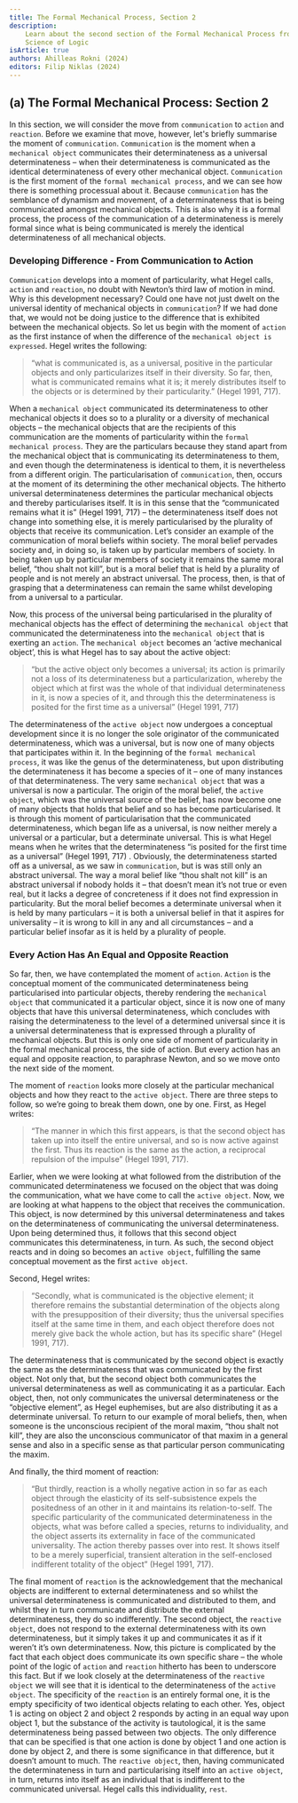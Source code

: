 ```yaml
---
title: The Formal Mechanical Process, Section 2
description:
    Learn about the second section of the Formal Mechanical Process from Hegel's
    Science of Logic
isArticle: true
authors: Ahilleas Rokni (2024)
editors: Filip Niklas (2024)
---
```


## (a) The Formal Mechanical Process: Section 2

In this section, we will consider the move from `communication` to `action` and `reaction`. Before we examine that move, however, let's briefly summarise the moment of `communication`. `Communication` is the moment when a `mechanical object` communicates their determinateness as a universal determinateness – when their determinateness is communicated as the identical determinateness of every other mechanical object. `Communication` is the first moment of the `formal mechanical process`, and we can see how there is something processual about it. Because `communication` has the semblance of dynamism and movement, of a determinateness that is being communicated amongst mechanical objects. This is also why it is a formal process, the process of the communication of a determinateness is merely formal since what is being communicated is merely the identical determinateness of all mechanical objects. 

### Developing Difference - From Communication to Action

`Communication` develops into a moment of particularity, what Hegel calls, `action` and `reaction`, no doubt with Newton’s third law of motion in mind. Why is this development necessary? Could one have not just dwelt on the universal identity of mechanical objects in `communication`? If we had done that, we would not be doing justice to the difference that is exhibited between the mechanical objects. So let us begin with the moment of `action` as the first instance of when the difference of the `mechanical object is expressed`. Hegel writes the following:

>“what is communicated is, as a universal, positive in the particular objects and only particularizes itself in their diversity. So far, then, what is communicated remains what it is; it merely distributes itself to the objects or is determined by their particularity.” (Hegel 1991, 717).

When a `mechanical object` communicated its determinateness to other mechanical objects it does so to a plurality or a diversity of mechanical objects – the mechanical objects that are the recipients of this communication are the moments of particularity within the `formal mechanical process`. They are the particulars because they stand apart from the mechanical object that is communicating its determinateness to them, and even though the determinateness is identical to them, it is nevertheless from a different origin. The particularisation of `communication`, then, occurs at the moment of its determining the other mechanical objects. The hitherto universal determinateness determines the particular mechanical objects and thereby particularises itself. It is in this sense that the “communicated remains what it is” (Hegel 1991, 717) – the determinateness itself does not change into something else, it is merely particularised by the plurality of objects that receive its communication. Let’s consider an example of the communication of moral beliefs within society. The moral belief pervades society and, in doing so, is taken up by particular members of society. In being taken up by particular members of society it remains the same moral belief, “thou shalt not kill”, but is a moral belief that is held by a plurality of people and is not merely an abstract universal. The process, then, is that of grasping that a determinateness can remain the same whilst developing from a universal to a particular. 

Now, this process of the universal being particularised in the plurality of mechanical objects has the effect of determining the `mechanical object` that communicated the determinateness into the `mechanical object` that is exerting an `action`. The `mechanical object` becomes an ‘active mechanical object’, this is what Hegel has to say about the active object:

>“but the active object only becomes a universal; its action is primarily not a loss of its determinateness but a particularization, whereby the object which at first was the whole of that individual determinateness in it, is now a species of it, and through this the determinateness is posited for the first time as a universal” (Hegel 1991, 717)

The determinateness of the `active object` now undergoes a conceptual development since it is no longer the sole originator of the communicated determinateness, which was a universal, but is now one of many objects that participates within it. In the beginning of the `formal mechanical process`, it was like the genus of the determinateness, but upon distributing the determinateness it has become a species of it – one of many instances of that determinateness. The very same `mechanical object` that was a universal is now a particular. The origin of the moral belief, the `active object`, which was the universal source of the belief, has now become one of many objects that holds that belief and so has become particularised. It is through this moment of particularisation that the communicated determinateness, which began life as a universal, is now neither merely a universal or a particular, but a determinate universal. This is what Hegel means when he writes that the determinateness “is posited for the first time as a universal” (Hegel 1991, 717) . Obviously, the determinateness started off as a universal, as we saw in `communication`, but is was still only an abstract universal. The way a moral belief like “thou shalt not kill” is an abstract universal if nobody holds it – that doesn’t mean it’s not true or even real, but it lacks a degree of concreteness if it does not find expression in particularity. But the moral belief becomes a determinate universal when it is held by many particulars – it is both a universal belief in that it aspires for universality – it is wrong to kill in any and all circumstances – and a particular belief insofar as it is held by a plurality of people. 

### Every Action Has An Equal and Opposite Reaction

So far, then, we have contemplated the moment of `action`. `Action` is the conceptual moment of the communicated determinateness being particularised into particular objects, thereby rendering the `mechanical object` that communicated it a particular object, since it is now one of many objects that have this universal determinateness, which concludes with raising the determinateness to the level of a determined universal since it is a universal determinateness that is expressed through a plurality of mechanical objects. But this is only one side of moment of particularity in the formal mechanical process, the side of action. But every action has an equal and opposite reaction, to paraphrase Newton, and so we move onto the next side of the moment. 

The moment of `reaction` looks more closely at the particular mechanical objects and how they react to the `active object`. There are three steps to follow, so we’re going to break them down, one by one. First, as Hegel writes: 

>“The manner in which this first appears, is that the second object has taken up into itself the entire universal, and so is now active against the first. Thus its reaction is the same as the action, a reciprocal repulsion of the impulse” (Hegel 1991, 717). 

Earlier, when we were looking at what followed from the distribution of the communicated determinateness we focused on the object that was doing the communication, what we have come to call the `active object`. Now, we are looking at what happens to the object that receives the communication. This object, is now determined by this universal determinateness and takes on the determinateness of communicating the universal determinateness. Upon being determined thus, it follows that this second object communicates this determinateness, in turn. As such, the second object reacts and in doing so becomes an `active object`, fulfilling the same conceptual movement as the first `active object`. 

Second, Hegel writes: 

>“Secondly, what is communicated is the objective element; it therefore remains the substantial determination of the objects along with the presupposition of their diversity; thus the universal specifies itself at the same time in them, and each object therefore does not merely give back the whole action, but has its specific share” (Hegel 1991, 717).

The determinateness that is communicated by the second object is exactly the same as the determinateness that was communicated by the first object. Not only that, but the second object both communicates the universal determinateness as well as communicating it as a particular. Each object, then, not only communicates the universal determinateness or the “objective element”, as Hegel euphemises, but are also distributing it as a determinate universal. To return to our example of moral beliefs, then, when someone is the unconscious recipient of the moral maxim, “thou shalt not kill”, they are also the unconscious communicator of that maxim in a general sense and also in a specific sense as that particular person communicating the maxim. 

And finally, the third moment of reaction:

>“But thirdly, reaction is a wholly negative action in so far as each object through the elasticity of its self-subsistence expels the positedness of an other in it and maintains its relation-to-self. The specific particularity of the communicated determinateness in the objects, what was before called a species, returns to individuality, and the object asserts its externality in face of the communicated universality. The action thereby passes over into rest. It shows itself to be a merely superficial, transient alteration in the self-enclosed indifferent totality of the object” (Hegel 1991, 717).

The final moment of `reaction` is the acknowledgement that the mechanical objects are indifferent to external determinateness and so whilst the universal determinateness is communicated and distributed to them, and whilst they in turn communicate and distribute the external determinateness, they do so indifferently. The second object, the `reactive object`, does not respond to the external determinateness with its own determinateness, but it simply takes it up and communicates it as if it weren’t it’s own determinateness. Now, this picture is complicated by the fact that each object does communicate its own specific share – the whole point of the logic of `action` and `reaction` hitherto has been to underscore this fact. But if we look closely at the determinateness of the `reactive object` we will see that it is identical to the determinateness of the `active object`. The specificity of the `reaction` is an entirely formal one, it is the empty specificity of two identical objects relating to each other. Yes, object 1 is acting on object 2 and object 2 responds by acting in an equal way upon object 1, but the substance of the activity is tautological, it is the same determinateness being passed between two objects. The only difference that can be specified is that one action is done by object 1 and one action is done by object 2, and there is some significance in that difference, but it doesn’t amount to much. The `reactive object`, then, having communicated the determinateness in turn and particularising itself into an `active object`, in turn, returns into itself as an individual that is indifferent to the communicated universal. Hegel calls this individuality, `rest`. 
